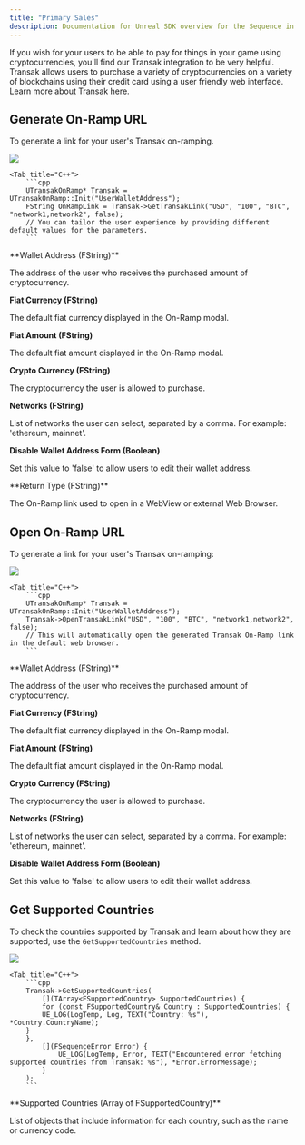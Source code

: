 ---
title: "Primary Sales"
description: Documentation for Unreal SDK overview for the Sequence infrastructure stack for web3 gaming.
---

If you wish for your users to be able to pay for things in your game using cryptocurrencies, you'll find our Transak integration to be very helpful.
Transak allows users to purchase a variety of cryptocurrencies on a variety of blockchains using their credit card using a user friendly web interface. Learn more about Transak [here](https://transak.com/).

## Generate On-Ramp URL

To generate a link for your user's Transak on-ramping.

<Tabs>
    <Tab title="Blueprint">
        <Frame caption="Pay Onramp Link">
            <img src="/images/unreal/pay_onramp_link.png" />
        </Frame>
    </Tab>

    <Tab title="C++">
        ```cpp
        UTransakOnRamp* Transak = UTransakOnRamp::Init("UserWalletAddress");
        FString OnRampLink = Transak->GetTransakLink("USD", "100", "BTC", "network1,network2", false);
        // You can tailor the user experience by providing different default values for the parameters.
        ```
  </Tab>
</Tabs>

<Accordion title="Parameters">
  **Wallet Address (FString)**

   The address of the user who receives the purchased amount of cryptocurrency.

  **Fiat Currency (FString)**

   The default fiat currency displayed in the On-Ramp modal.

  **Fiat Amount (FString)**

   The default fiat amount displayed in the On-Ramp modal.

  **Crypto Currency (FString)**

   The cryptocurrency the user is allowed to purchase.

  **Networks (FString)**

   List of networks the user can select, separated by a comma. For example: 'ethereum, mainnet'.

  **Disable Wallet Address Form (Boolean)**

   Set this value to 'false' to allow users to edit their wallet address.

</Accordion>

<Accordion title="Return Types">
  **Return Type (FString)**

   The On-Ramp link used to open in a WebView or external Web Browser.

</Accordion>

## Open On-Ramp URL

To generate a link for your user's Transak on-ramping:

<Tabs>
    <Tab title="Blueprint">
        <Frame caption="Pay Open Onramp">
            <img src="/images/unreal/pay_open_onramp.png" />
        </Frame>
    </Tab>

    <Tab title="C++">
        ```cpp
        UTransakOnRamp* Transak = UTransakOnRamp::Init("UserWalletAddress");
        Transak->OpenTransakLink("USD", "100", "BTC", "network1,network2", false);
        // This will automatically open the generated Transak On-Ramp link in the default web browser.
        ```
  </Tab>
</Tabs>

<Accordion title="Parameters">
  **Wallet Address (FString)**

   The address of the user who receives the purchased amount of cryptocurrency.

  **Fiat Currency (FString)**

   The default fiat currency displayed in the On-Ramp modal.

  **Fiat Amount (FString)**

   The default fiat amount displayed in the On-Ramp modal.

  **Crypto Currency (FString)**

   The cryptocurrency the user is allowed to purchase.

  **Networks (FString)**

   List of networks the user can select, separated by a comma. For example: 'ethereum, mainnet'.

  **Disable Wallet Address Form (Boolean)**

   Set this value to 'false' to allow users to edit their wallet address.

</Accordion>

## Get Supported Countries

To check the countries supported by Transak and learn about how they are supported, use the `GetSupportedCountries` method.

<Tabs>
    <Tab title="Blueprint">
        <Frame caption="Pay Get Supported Countries">
            <img src="/images/unreal/pay_get_supported_countries.png" />
        </Frame>
    </Tab>

    <Tab title="C++">
        ```cpp
        Transak->GetSupportedCountries(
            [](TArray<FSupportedCountry> SupportedCountries) {
            for (const FSupportedCountry& Country : SupportedCountries) {
            UE_LOG(LogTemp, Log, TEXT("Country: %s"), *Country.CountryName);
        }
        },
            [](FSequenceError Error) {
                UE_LOG(LogTemp, Error, TEXT("Encountered error fetching supported countries from Transak: %s"), *Error.ErrorMessage);
            }
        );
        ```
  </Tab>
</Tabs>

<Accordion title="Return Types">
  **Supported Countries (Array of FSupportedCountry)**

   List of objects that include information for each country, such as the name or currency code.

</Accordion>
